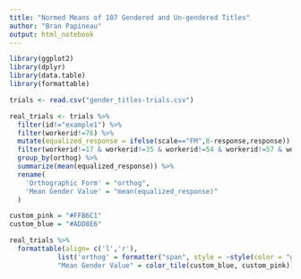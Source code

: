 ```yaml
---
title: "Normed Means of 107 Gendered and Un-gendered Titles"
author: "Bran Papineau"
output: html_notebook
---
```


```r
library(ggplot2)
library(dplyr)
library(data.table)
library(formattable)
```

```r
trials <- read.csv("gender_titles-trials.csv")
```

```r
real_trials <- trials %>%
  filter(id!="example1") %>% 
  filter(workerid!=76) %>%
  mutate(equalized_response = ifelse(scale=="FM",8-response,response)) %>%
  filter(workerid!=17 & workerid!=35 & workerid!=54 & workerid!=57 & workerid!=68 & workerid!=69 & workerid!=72 & workerid!=86 & workerid!=89 & workerid != 107 & workerid != 111) %>% 
  group_by(orthog) %>%
  summarize(mean(equalized_response)) %>%
  rename(
    'Orthographic Form' = "orthog",
    'Mean Gender Value' = "mean(equalized_response)"
  )
```

```r
custom_pink = "#FFB6C1"
custom_blue = "#ADD8E6"
```

```r
real_trials %>%
  formattable(align= c('l','r'),
            list('orthog' = formatter("span", style = ~style(color = "grey", font.weight="bold")),
            "Mean Gender Value" = color_tile(custom_blue, custom_pink)))
```

